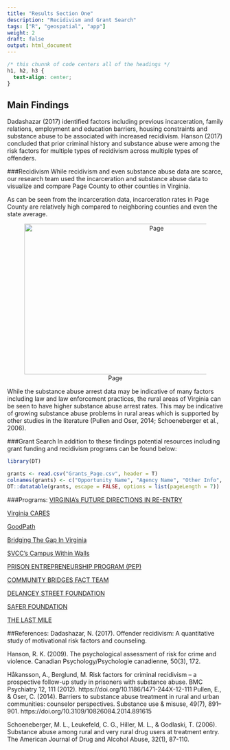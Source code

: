 ```yaml
---
title: "Results Section One"
description: "Recidivism and Grant Search"
tags: ["R", "geospatial", "app"]
weight: 2
draft: false
output: html_document
---
```


```css
/* this chunnk of code centers all of the headings */
h1, h2, h3 {
  text-align: center;
}
```

## Main Findings 

Dadashazar (2017) identified factors including previous incarceration, family relations, employment and education barriers, housing constraints and substance abuse to be associated with increased recidivism. 
Hanson (2017) concluded that prior criminal history and substance abuse were among the risk factors for multiple types of recidivism across multiple types of offenders. 

###Recidivism
While recidivism and even substance abuse data are scarce, our research team used the incarceration and substance abuse data to visualize and compare Page County to other counties in Virginia. 

</center>

<div class="flourish-embed flourish-bar-chart-race" data-src="visualisation/3349572" data-url="https://flo.uri.sh/visualisation/3349572/embed"><script src="https://public.flourish.studio/resources/embed.js"></script></div>


<div class="flourish-embed flourish-chart" data-src="visualisation/3327980" data-url="https://flo.uri.sh/visualisation/3327980/embed"><script src="https://public.flourish.studio/resources/embed.js"></script></div>

As can be seen from the incarceration data, incarceration rates in Page County are relatively high compared to neighboring counties and even the state average. 

<center>
![Page](/images/substance_arrests.png){width=600px height=350px}
</center>

While the substance abuse arrest data may be indicative of many factors including law and law enforcement practices, the rural areas of Virginia can be seen to have higher substance abuse arrest rates. This may be indicative of growing substance abuse problems in rural areas which is supported by other studies in the literature (Pullen and Oser, 2014; Schoeneberger et al., 2006).

###Grant Search
In addition to these findings potential resources including grant funding and recidivism programs can be found below:

```r
library(DT)

grants <- read.csv("Grants_Page.csv", header = T)
colnames(grants) <- c("Opportunity Name", "Agency Name", "Other Info", "Misc")
DT::datatable(grants, escape = FALSE, options = list(pageLength = 7))

```

###Programs:
[VIRGINIA's FUTURE DIRECTIONS IN RE-ENTRY](https://virginiareentry.org/)

[Virginia CARES](http://vacares.org/)

[GoodPath](https://goodwillvirginia.org/get-job-ready/education-for-employment/goodpath/)

[Bridging The Gap In Virginia](http://www.bridgingthegapinvirginia.org/services.html) 

[SVCC’s Campus Within Walls](https://southside.edu/campus-within-walls)

[PRISON ENTREPRENEURSHIP PROGRAM (PEP)](https://www.pep.org/icic-report/)

[COMMUNITY BRIDGES FACT TEAM](https://communitybridgesaz.org/fact/)

[DELANCEY STREET FOUNDATION](http://www.delanceystreetfoundation.org/)

[SAFER FOUNDATION](https://saferfoundation.org/)

[THE LAST MILE](https://thelastmile.org/)

##References:
Dadashazar, N. (2017). Offender recidivism: A quantitative study of motivational risk factors and counseling.

Hanson, R. K. (2009). The psychological assessment of risk for crime and violence. Canadian Psychology/Psychologie canadienne, 50(3), 172.

Håkansson, A., Berglund, M. Risk factors for criminal recidivism – a prospective follow-up study in prisoners with substance abuse. BMC Psychiatry 12, 111 (2012). https://doi.org/10.1186/1471-244X-12-111
Pullen, E., & Oser, C. (2014). Barriers to substance abuse treatment in rural and urban communities: counselor perspectives. Substance use & misuse, 49(7), 891–901. https://doi.org/10.3109/10826084.2014.891615

Schoeneberger, M. L., Leukefeld, C. G., Hiller, M. L., & Godlaski, T. (2006). Substance abuse among rural and very rural drug users at treatment entry. The American Journal of Drug and Alcohol Abuse, 32(1), 87-110.





